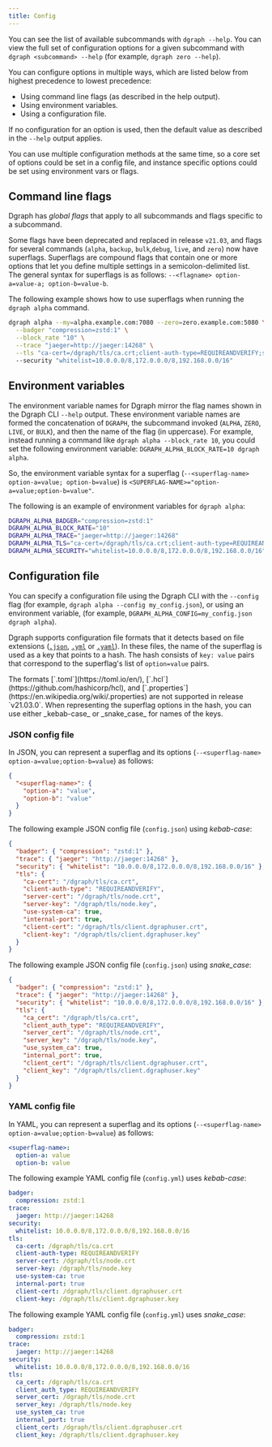 ```yaml
---
title: Config
---
```


You can see the list of available subcommands with `dgraph --help`. You can view
the full set of configuration options for a given subcommand with
`dgraph <subcommand> --help` (for example, `dgraph zero --help`).

You can configure options in multiple ways, which are listed below from highest
precedence to lowest precedence:

- Using command line flags (as described in the help output).
- Using environment variables.
- Using a configuration file.

If no configuration for an option is used, then the default value as described
in the `--help` output applies.

You can use multiple configuration methods at the same time, so a core set of
options could be set in a config file, and instance specific options could be
set using environment vars or flags.

## Command line flags

Dgraph has _global flags_ that apply to all subcommands and flags specific to a
subcommand.

Some flags have been deprecated and replaced in release `v21.03`, and flags for
several commands (`alpha`, `backup`, `bulk`,`debug`, `live`, and `zero`) now
have superflags. Superflags are compound flags that contain one or more options
that let you define multiple settings in a semicolon-delimited list. The general
syntax for superflags is as follows:
`--<flagname> option-a=value-a; option-b=value-b`.

The following example shows how to use superflags when running the
`dgraph alpha` command.

```bash
dgraph alpha --my=alpha.example.com:7080 --zero=zero.example.com:5080 \
  --badger "compression=zstd:1" \
  --block_rate "10" \
  --trace "jaeger=http://jaeger:14268" \
  --tls "ca-cert=/dgraph/tls/ca.crt;client-auth-type=REQUIREANDVERIFY;server-cert=/dgraph/tls/node.crt;server-key=/dgraph/tls/node.key;use-system-ca=true;internal-port=true;client-cert=/dgraph/tls/client.dgraphuser.crt;client-key=/dgraph/tls/client.dgraphuser.key"
  --security "whitelist=10.0.0.0/8,172.0.0.0/8,192.168.0.0/16"
```

## Environment variables

The environment variable names for Dgraph mirror the flag names shown in the
Dgraph CLI `--help` output. These environment variable names are formed the
concatenation of `DGRAPH`, the subcommand invoked (`ALPHA`, `ZERO`, `LIVE`, or
`BULK`), and then the name of the flag (in uppercase). For example, instead
running a command like `dgraph alpha --block_rate 10`, you could set the
following environment variable: `DGRAPH_ALPHA_BLOCK_RATE=10 dgraph alpha`.

So, the environment variable syntax for a superflag
(`--<superflag-name> option-a=value; option-b=value`) is
`<SUPERFLAG-NAME>="option-a=value;option-b=value"`.

The following is an example of environment variables for `dgraph alpha`:

```bash
DGRAPH_ALPHA_BADGER="compression=zstd:1"
DGRAPH_ALPHA_BLOCK_RATE="10"
DGRAPH_ALPHA_TRACE="jaeger=http://jaeger:14268"
DGRAPH_ALPHA_TLS="ca-cert=/dgraph/tls/ca.crt;client-auth-type=REQUIREANDVERIFY;server-cert=/dgraph/tls/node.crt;server-key=/dgraph/tls/node.key;use-system-ca=true;internal-port=true;client-cert=/dgraph/tls/client.dgraphuser.crt;client-key=/dgraph/tls/client.dgraphuser.key"
DGRAPH_ALPHA_SECURITY="whitelist=10.0.0.0/8,172.0.0.0/8,192.168.0.0/16"
```

## Configuration file

You can specify a configuration file using the Dgraph CLI with the `--config`
flag (for example, `dgraph alpha --config my_config.json`), or using an
environment variable, (for example,
`DGRAPH_ALPHA_CONFIG=my_config.json dgraph alpha`).

Dgraph supports configuration file formats that it detects based on file
extensions ([`.json`](https://www.json.org/json-en.html),
[`.yml`](https://yaml.org/) or [`.yaml`](https://yaml.org/)). In these files,
the name of the superflag is used as a key that points to a hash. The hash
consists of `key: value` pairs that correspond to the superflag's list of
`option=value` pairs.

<Note>
  The formats [`.toml`](https://toml.io/en/),
  [`.hcl`](https://github.com/hashicorp/hcl), and
  [`.properties`](https://en.wikipedia.org/wiki/.properties) are not supported
  in release `v21.03.0`.
</Note>

<Tip>
  When representing the superflag options in the hash, you can use either
  _kebab-case_ or _snake_case_ for names of the keys.
</Tip>

### JSON config file

In JSON, you can represent a superflag and its options
(`--<superflag-name> option-a=value;option-b=value`) as follows:

```json
{
  "<superflag-name>": {
    "option-a": "value",
    "option-b": "value"
  }
}
```

The following example JSON config file (`config.json`) using _kebab-case_:

```json
{
  "badger": { "compression": "zstd:1" },
  "trace": { "jaeger": "http://jaeger:14268" },
  "security": { "whitelist": "10.0.0.0/8,172.0.0.0/8,192.168.0.0/16" },
  "tls": {
    "ca-cert": "/dgraph/tls/ca.crt",
    "client-auth-type": "REQUIREANDVERIFY",
    "server-cert": "/dgraph/tls/node.crt",
    "server-key": "/dgraph/tls/node.key",
    "use-system-ca": true,
    "internal-port": true,
    "client-cert": "/dgraph/tls/client.dgraphuser.crt",
    "client-key": "/dgraph/tls/client.dgraphuser.key"
  }
}
```

The following example JSON config file (`config.json`) using _snake_case_:

```json
{
  "badger": { "compression": "zstd:1" },
  "trace": { "jaeger": "http://jaeger:14268" },
  "security": { "whitelist": "10.0.0.0/8,172.0.0.0/8,192.168.0.0/16" },
  "tls": {
    "ca_cert": "/dgraph/tls/ca.crt",
    "client_auth_type": "REQUIREANDVERIFY",
    "server_cert": "/dgraph/tls/node.crt",
    "server_key": "/dgraph/tls/node.key",
    "use_system_ca": true,
    "internal_port": true,
    "client_cert": "/dgraph/tls/client.dgraphuser.crt",
    "client_key": "/dgraph/tls/client.dgraphuser.key"
  }
}
```

### YAML config file

In YAML, you can represent a superflag and its options
(`--<superflag-name> option-a=value;option-b=value`) as follows:

```yaml
<superflag-name>:
  option-a: value
  option-b: value
```

The following example YAML config file (`config.yml`) uses _kebab-case_:

```yaml
badger:
  compression: zstd:1
trace:
  jaeger: http://jaeger:14268
security:
  whitelist: 10.0.0.0/8,172.0.0.0/8,192.168.0.0/16
tls:
  ca-cert: /dgraph/tls/ca.crt
  client-auth-type: REQUIREANDVERIFY
  server-cert: /dgraph/tls/node.crt
  server-key: /dgraph/tls/node.key
  use-system-ca: true
  internal-port: true
  client-cert: /dgraph/tls/client.dgraphuser.crt
  client-key: /dgraph/tls/client.dgraphuser.key
```

The following example YAML config file (`config.yml`) uses _snake_case_:

```yaml
badger:
  compression: zstd:1
trace:
  jaeger: http://jaeger:14268
security:
  whitelist: 10.0.0.0/8,172.0.0.0/8,192.168.0.0/16
tls:
  ca_cert: /dgraph/tls/ca.crt
  client_auth_type: REQUIREANDVERIFY
  server_cert: /dgraph/tls/node.crt
  server_key: /dgraph/tls/node.key
  use_system_ca: true
  internal_port: true
  client_cert: /dgraph/tls/client.dgraphuser.crt
  client_key: /dgraph/tls/client.dgraphuser.key
```
